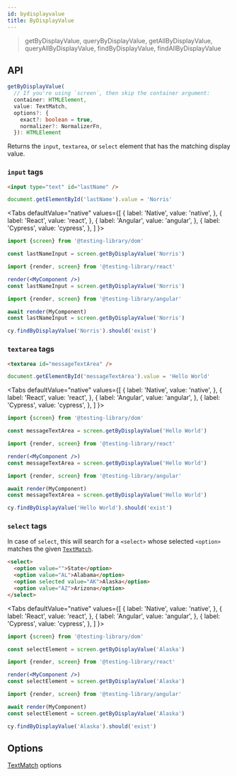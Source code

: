 ```yaml
---
id: bydisplayvalue
title: ByDisplayValue
---
```



> getByDisplayValue, queryByDisplayValue, getAllByDisplayValue,
> queryAllByDisplayValue, findByDisplayValue, findAllByDisplayValue

## API

```typescript
getByDisplayValue(
  // If you're using `screen`, then skip the container argument:
  container: HTMLElement,
  value: TextMatch,
  options?: {
    exact?: boolean = true,
    normalizer?: NormalizerFn,
  }): HTMLElement
```

Returns the `input`, `textarea`, or `select` element that has the matching
display value.

### `input` tags

```html
<input type="text" id="lastName" />
```

```js
document.getElementById('lastName').value = 'Norris'
```

<Tabs
  defaultValue="native"
  values={[
    { label: 'Native', value: 'native', },
    { label: 'React', value: 'react', },
    { label: 'Angular', value: 'angular', },
    { label: 'Cypress', value: 'cypress', },
  ]
}>
<TabItem value="native">

```js
import {screen} from '@testing-library/dom'

const lastNameInput = screen.getByDisplayValue('Norris')
```

  </TabItem>
  <TabItem value="react">

```jsx
import {render, screen} from '@testing-library/react'

render(<MyComponent />)
const lastNameInput = screen.getByDisplayValue('Norris')
```

  </TabItem>
  <TabItem value="angular">

```ts
import {render, screen} from '@testing-library/angular'

await render(MyComponent)
const lastNameInput = screen.getByDisplayValue('Norris')
```

  </TabItem>
  <TabItem value="cypress">

```js
cy.findByDisplayValue('Norris').should('exist')
```

  </TabItem>
  </Tabs>

### `textarea` tags

```html
<textarea id="messageTextArea" />
```

```js
document.getElementById('messageTextArea').value = 'Hello World'
```

<Tabs
  defaultValue="native"
  values={[
    { label: 'Native', value: 'native', },
    { label: 'React', value: 'react', },
    { label: 'Angular', value: 'angular', },
    { label: 'Cypress', value: 'cypress', },
  ]
}>
<TabItem value="native">

```js
import {screen} from '@testing-library/dom'

const messageTextArea = screen.getByDisplayValue('Hello World')
```

  </TabItem>
  <TabItem value="react">

```jsx
import {render, screen} from '@testing-library/react'

render(<MyComponent />)
const messageTextArea = screen.getByDisplayValue('Hello World')
```

  </TabItem>
  <TabItem value="angular">

```ts
import {render, screen} from '@testing-library/angular'

await render(MyComponent)
const messageTextArea = screen.getByDisplayValue('Hello World')
```

  </TabItem>
  <TabItem value="cypress">

```js
cy.findByDisplayValue('Hello World').should('exist')
```

  </TabItem>
  </Tabs>

### `select` tags

In case of `select`, this will search for a `<select>` whose selected `<option>`
matches the given [`TextMatch`](queries/about.mdx#textmatch).

```html
<select>
  <option value="">State</option>
  <option value="AL">Alabama</option>
  <option selected value="AK">Alaska</option>
  <option value="AZ">Arizona</option>
</select>
```

<Tabs
  defaultValue="native"
  values={[
    { label: 'Native', value: 'native', },
    { label: 'React', value: 'react', },
    { label: 'Angular', value: 'angular', },
    { label: 'Cypress', value: 'cypress', },
  ]
}>
<TabItem value="native">

```js
import {screen} from '@testing-library/dom'

const selectElement = screen.getByDisplayValue('Alaska')
```

  </TabItem>
  <TabItem value="react">

```jsx
import {render, screen} from '@testing-library/react'

render(<MyComponent />)
const selectElement = screen.getByDisplayValue('Alaska')
```

  </TabItem>
  <TabItem value="angular">

```ts
import {render, screen} from '@testing-library/angular'

await render(MyComponent)
const selectElement = screen.getByDisplayValue('Alaska')
```

  </TabItem>
  <TabItem value="cypress">

```js
cy.findByDisplayValue('Alaska').should('exist')
```

  </TabItem>
  </Tabs>

## Options

[TextMatch](queries/about.mdx#textmatch) options
